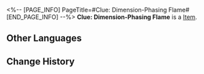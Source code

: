<%-- [PAGE_INFO]
PageTitle=#Clue: Dimension-Phasing Flame#
[END_PAGE_INFO] --%>
{{Item Infobox
|title       = Clue: Dimension-Phasing Flame
|id          = 140329
|image       = Item Clue- Dimension-Phasing Flame.png
|type        = 
|invCategory = Missions
|rarity      = 3
|effect      = 
|description = According to Dan Heng's speculation, Ifrit's flame may have abilities other than just burning. Moreover, there happens to be a kind of fire that can phase through dimensions and possesses similar properties &mdash; "Burns through worlds, leaving numerous scions of flame behind."
}}
'''Clue: Dimension-Phasing Flame''' is a [[Item]].

==Other Languages==
{{Other Languages
|en   = Clue: Dimension-Phasing Flame
|zhs  = 线索信息·穿梭相位的火焰
|zht  = 線索資訊•穿梭相位的火焰
|ja   = 手がかり・位相を巡る炎
|ko   = 단서 정보•위상 이동 화염
|es   = Pista: Fuego que traspasa dimensiones
|fr   = Indice : Flamme qui change de phase
|ru   = Улика: Блуждающее пламя
|th   = เบาะแส: เปลวไฟทะลุมิติ
|vi   = Thông Tin Mấu Chốt - Ngọn Lửa Vượt Pha Sóng
|de   = Hinweis: Phasenwandelnde Flammen
|id   = Petunjuk: Api Tembus Dimensi
|pt   = Pista: Dimensão
}}

==Change History==
{{Change History|2.0}}